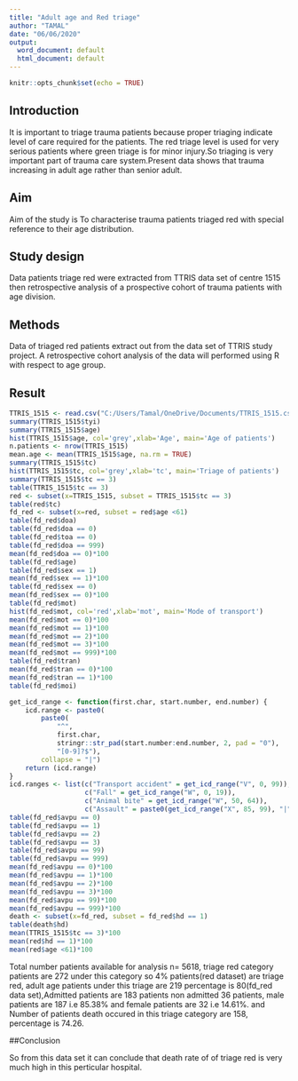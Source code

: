 ---
title: "Adult age and Red triage"
author: "TAMAL"
date: "06/06/2020"
output:
  word_document: default
  html_document: default
---

```{r setup, include=FALSE}
knitr::opts_chunk$set(echo = TRUE)
```

## Introduction
It is important to triage trauma patients because proper triaging indicate level of care required for the patients. The red triage level is used for very serious patients where green triage is for minor injury.So triaging is very important part of trauma care system.Present data shows that trauma increasing in adult age rather than senior adult.

## Aim
Aim of the study is To characterise trauma patients triaged red with special reference to their age distribution.

## Study design
Data patients triage red were extracted from TTRIS data set of centre 1515 then retrospective analysis of a prospective cohort of trauma patients with age division.


## Methods
Data of triaged red patients extract out from the data set of TTRIS study project. A retrospective cohort analysis of the data will performed using R with respect to age group. 

## Result
```{r}
TTRIS_1515 <- read.csv("C:/Users/Tamal/OneDrive/Documents/TTRIS_1515.csv")
summary(TTRIS_1515$tyi)
summary(TTRIS_1515$age)
hist(TTRIS_1515$age, col='grey',xlab='Age', main='Age of patients')
n.patients <- nrow(TTRIS_1515)
mean.age <- mean(TTRIS_1515$age, na.rm = TRUE)
summary(TTRIS_1515$tc)
hist(TTRIS_1515$tc, col='grey',xlab='tc', main='Triage of patients')
summary(TTRIS_1515$tc == 3)
table(TTRIS_1515$tc == 3)
red <- subset(x=TTRIS_1515, subset = TTRIS_1515$tc == 3)
table(red$tc)
fd_red <- subset(x=red, subset = red$age <61)
table(fd_red$doa)
table(fd_red$doa == 0)
table(fd_red$toa == 0)
table(fd_red$doa == 999)
mean(fd_red$doa == 0)*100
table(fd_red$age)
table(fd_red$sex == 1)
mean(fd_red$sex == 1)*100
table(fd_red$sex == 0)
mean(fd_red$sex == 0)*100
table(fd_red$mot)
hist(fd_red$mot, col='red',xlab='mot', main='Mode of transport')
mean(fd_red$mot == 0)*100
mean(fd_red$mot == 1)*100
mean(fd_red$mot == 2)*100
mean(fd_red$mot == 3)*100
mean(fd_red$mot == 999)*100
table(fd_red$tran)
mean(fd_red$tran == 0)*100
mean(fd_red$tran == 1)*100
table(fd_red$moi)

get_icd_range <- function(first.char, start.number, end.number) {
    icd.range <- paste0(
        paste0(
            "^",
            first.char,
            stringr::str_pad(start.number:end.number, 2, pad = "0"),
            "[0-9]?$"),
        collapse = "|")
    return (icd.range)
}
icd.ranges <- list(c("Transport accident" = get_icd_range("V", 0, 99)),
                   c("Fall" = get_icd_range("W", 0, 19)),
                   c("Animal bite" = get_icd_range("W", 50, 64)),
                   c("Assault" = paste0(get_icd_range("X", 85, 99), "|", get_icd_range("Y", 0, 9))))
table(fd_red$avpu == 0)
table(fd_red$avpu == 1)
table(fd_red$avpu == 2)
table(fd_red$avpu == 3)
table(fd_red$avpu == 99)
table(fd_red$avpu == 999)
mean(fd_red$avpu == 0)*100
mean(fd_red$avpu == 1)*100
mean(fd_red$avpu == 2)*100
mean(fd_red$avpu == 3)*100
mean(fd_red$avpu == 99)*100
mean(fd_red$avpu == 999)*100
death <- subset(x=fd_red, subset = fd_red$hd == 1)
table(death$hd)
mean(TTRIS_1515$tc == 3)*100
mean(red$hd == 1)*100
mean(red$age <61)*100
```

Total number patients available for analysis n= 5618, triage red category patients are 272 under this category so 4% patients(red dataset) are triage red, adult age patients under this triage are 219 percentage is 80(fd_red data set),Admitted patients are 183 patients non admitted 36 patients, male patients are 187 i.e 85.38% and female patients are 32 i.e 14.61%. and Number of patients death occured in this triage category are 158, percentage is 74.26. 

##Conclusion

So from this data set it can conclude that death rate of of triage red is very much high in this perticular hospital.